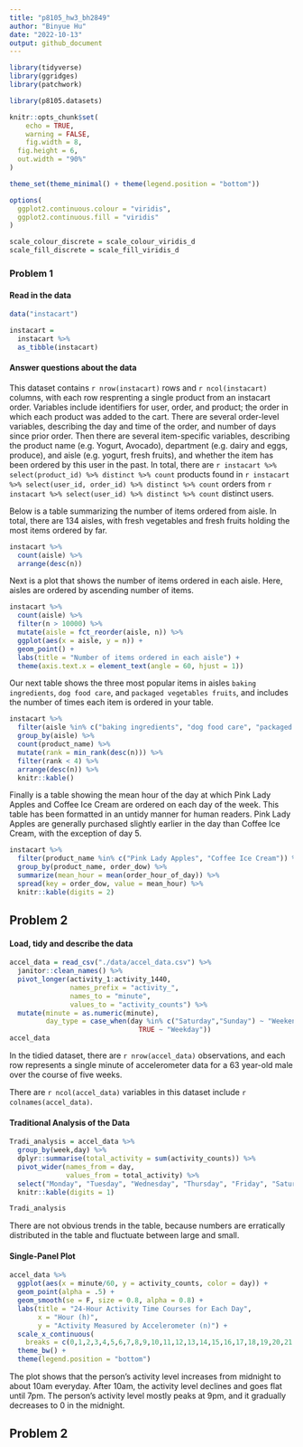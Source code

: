 ```yaml
---
title: "p8105_hw3_bh2849"
author: "Binyue Hu"
date: "2022-10-13"
output: github_document
---
```



```r
library(tidyverse)
library(ggridges)
library(patchwork)

library(p8105.datasets)

knitr::opts_chunk$set(
	echo = TRUE,
	warning = FALSE,
	fig.width = 8, 
  fig.height = 6,
  out.width = "90%"
)

theme_set(theme_minimal() + theme(legend.position = "bottom"))

options(
  ggplot2.continuous.colour = "viridis",
  ggplot2.continuous.fill = "viridis"
)

scale_colour_discrete = scale_colour_viridis_d
scale_fill_discrete = scale_fill_viridis_d
```


### Problem 1

#### Read in the data

```r
data("instacart")

instacart = 
  instacart %>% 
  as_tibble(instacart)
```

#### Answer questions about the data

This dataset contains `r nrow(instacart)` rows and `r ncol(instacart)` columns, with each row resprenting a single product from an instacart order. Variables include identifiers for user, order, and product; the order in which each product was added to the cart. There are several order-level variables, describing the day and time of the order, and number of days since prior order. Then there are several item-specific variables, describing the product name (e.g. Yogurt, Avocado), department (e.g. dairy and eggs, produce), and aisle (e.g. yogurt, fresh fruits), and whether the item has been ordered by this user in the past. In total, there are `r instacart %>% select(product_id) %>% distinct %>% count` products found in `r instacart %>% select(user_id, order_id) %>% distinct %>% count` orders from `r instacart %>% select(user_id) %>% distinct %>% count` distinct users.

Below is a table summarizing the number of items ordered from aisle. In total, there are 134 aisles, with fresh vegetables and fresh fruits holding the most items ordered by far.

```r
instacart %>% 
  count(aisle) %>% 
  arrange(desc(n))
```

Next is a plot that shows the number of items ordered in each aisle. Here, aisles are ordered by ascending number of items.

```r
instacart %>% 
  count(aisle) %>% 
  filter(n > 10000) %>% 
  mutate(aisle = fct_reorder(aisle, n)) %>% 
  ggplot(aes(x = aisle, y = n)) + 
  geom_point() + 
  labs(title = "Number of items ordered in each aisle") +
  theme(axis.text.x = element_text(angle = 60, hjust = 1))

```

Our next table shows the three most popular items in aisles `baking ingredients`, `dog food care`, and `packaged vegetables fruits`, and includes the number of times each item is ordered in your table.

```r
instacart %>% 
  filter(aisle %in% c("baking ingredients", "dog food care", "packaged vegetables fruits")) %>%
  group_by(aisle) %>% 
  count(product_name) %>% 
  mutate(rank = min_rank(desc(n))) %>% 
  filter(rank < 4) %>% 
  arrange(desc(n)) %>%
  knitr::kable()
```

Finally is a table showing the mean hour of the day at which Pink Lady Apples and Coffee Ice Cream are ordered on each day of the week. This table has been formatted in an untidy manner for human readers. Pink Lady Apples are generally purchased slightly earlier in the day than Coffee Ice Cream, with the exception of day 5.

```r
instacart %>%
  filter(product_name %in% c("Pink Lady Apples", "Coffee Ice Cream")) %>%
  group_by(product_name, order_dow) %>%
  summarize(mean_hour = mean(order_hour_of_day)) %>%
  spread(key = order_dow, value = mean_hour) %>%
  knitr::kable(digits = 2)
```

## Problem 2

#### Load, tidy and describe the data

```r
accel_data = read_csv("./data/accel_data.csv") %>%
  janitor::clean_names() %>%
  pivot_longer(activity_1:activity_1440,
               names_prefix = "activity_",
               names_to = "minute",
               values_to = "activity_counts") %>%
  mutate(minute = as.numeric(minute),
         day_type = case_when(day %in% c("Saturday","Sunday") ~ "Weekend",
                                TRUE ~ "Weekday"))
accel_data
```

In the tidied dataset, there are `r nrow(accel_data)` observations, and each row represents a single minute of accelerometer data for a 63 year-old male over the course of five weeks.

There are `r ncol(accel_data)` variables in this dataset include `r colnames(accel_data)`. 

#### Traditional Analysis of the Data

```r
Tradi_analysis = accel_data %>%
  group_by(week,day) %>%
  dplyr::summarise(total_activity = sum(activity_counts)) %>%
  pivot_wider(names_from = day,
              values_from = total_activity) %>%
  select("Monday", "Tuesday", "Wednesday", "Thursday", "Friday", "Saturday", "Sunday") %>%
  knitr::kable(digits = 1)

Tradi_analysis
```

There are not obvious trends in the table, because numbers are erratically distributed in the table and fluctuate between large and small.

#### Single-Panel Plot 

```r
accel_data %>%
  ggplot(aes(x = minute/60, y = activity_counts, color = day)) + 
  geom_point(alpha = .5) +
  geom_smooth(se = F, size = 0.8, alpha = 0.8) +
  labs(title = "24-Hour Activity Time Courses for Each Day",
       x = "Hour (h)",
       y = "Activity Measured by Accelerometer (n)") +
  scale_x_continuous(
    breaks = c(0,1,2,3,4,5,6,7,8,9,10,11,12,13,14,15,16,17,18,19,20,21,22,23,24)) +
  theme_bw() +
  theme(legend.position = "bottom")
```


The plot shows that the person's activity level increases from midnight to about 10am everyday.
After 10am, the activity level declines and goes flat until 7pm. 
The person's activity level mostly peaks at 9pm, and it gradually decreases to 0 in the midnight.

## Problem 2



